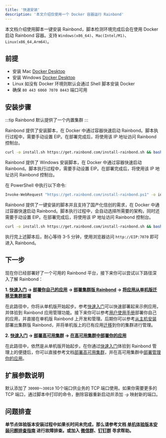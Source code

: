 ```yaml
---
title: '快速安装'
description: '本文介绍仅使用一个 Docker 容器运行 Rainbond'
---
```



本文档介绍使用脚本一键安装 Rainbond，脚本检测环境完成后会在使用 Docker 启动 Rainbond 容器。支持 `Windows(x86_64)`、`Mac(Intel/M1)`、`Linux(x86_64,Arm64)`。

## 前提

* 安装 Mac [Docker Desktop](https://docs.docker.com/desktop/release-notes/#docker-desktop)
* 安装 Windows [Docker Desktop](https://docs.docker.com/desktop/windows/install/)
* Linux 如没有 Docker 环境则默认会通过 Shell 脚本安装 Docker
* 确保 `80 443 6060 7070 8443` 端口可用

## 安装步骤
:::tip
Rainbond 默认提供了一个内置集群
:::

<Tabs groupId="install">
  <TabItem value="Linux & Mac" label="Linux & Mac" default>

Rainbond 提供了安装脚本，在 Docker 中通过容器快速启动 Rainbond。脚本执行过程中，需要手动设置 EIP。在部署完成后，将使用该 IP 地址访问 Rainbond 控制台。

```bash
curl -o install.sh https://get.rainbond.com/install-rainbond.sh && bash ./install.sh
```

  </TabItem>

  <TabItem value="Windows" label="Windows">

Rainbond 提供了 Windows 安装脚本，在 Docker 中通过容器快速启动 Rainbond。脚本执行过程中，需要手动设置 EIP。在部署完成后，将使用该 IP 地址访问 Rainbond 控制台。

在 PowerShell 中执行以下命令:

```bash
Invoke-WebRequest "https://get.rainbond.com/install-rainbond.ps1" -o install-rainbond.ps1 ; .\install-rainbond.ps1
```

  </TabItem>
  <TabItem value="信创" label="信创" default>

Rainbond 提供了一键安装的脚本并且支持了国产化信创的需求，在 Docker 中通过容器快速启动 Rainbond。脚本执行过程中，会自动选择所需要的架构，同时还需要手动设置 EIP。在部署完成后，将使用该 IP 地址访问 Rainbond 控制台。

```bash
curl -o install.sh https://get.rainbond.com/install-rainbond.sh && bash ./install.sh
```

  </TabItem>
</Tabs>

执行完上述脚本后，耐心等待 3-5 分钟，使用浏览器访问 `http://EIP:7070` 即可进入 Rainbond。

## 下一步

现在你已经部署好了一个可用的 Rainbond 平台，接下来你可以尝试以下路径深入了解 Rainbond：

**1. [快速入门](/docs/quick-start/getting-started/) -> [部署你自己的应用](/docs/use-manual/) -> [部署集群版 Rainbond](/docs/installation/install-with-ui/#从主机开始安装) -> [将应用从单机版迁移至集群部署](/docs/ops-guide/migrate-app)**

在此路径中，你将从单机版开始起步。参考[快速入门](/docs/quick-start/getting-started/)可以快速部署起来示例应用，并体验到 Rainbond 应用管理功能。接下来你可以参考[用户使用手册](/docs/use-manual/)部署你自己的应用，并直接在单机版 Rainbond 上开发和管理。后期你可以参考[从主机安装](/docs/installation/install-with-ui/#从主机开始安装)部署出集群版 Rainbond，并将单机版上的已有应用[迁移](/docs/ops-guide/migrate-app)到你的集群进行管理。

**2. [快速入门](/docs/quick-start/getting-started/) -> [部署高可用集群](/docs/installation/ha) -> [在高可用集群中部署你的应用](/docs/use-manual/)**

在此路径中，依然是从单机版开始起步。在你通过[快速入门](/docs/quick-start/getting-started/)体验到 Rainbond 管理上的便捷后，你可以直接参考文档[部署高可用集群](/docs/installation/ha)，并在高可用集群中[部署管理你的应用](/docs/use-manual/)。

## 扩展参数说明

默认添加了 `30000～30010` 10个端口供业务的 TCP 端口使用。如果你需要更多的 TCP 端口，通过脚本中打印的命令，删除容器重新启动并添加 `-p` 映射新的端口。

## 问题排查

**单节点体验版本安装过程中如果长时间未完成，那么请参考文档 [单机体验版本安装问题排查指南](/docs/troubleshooting/installation/dind) 进行故障排查。或加入 [微信群](/community/support#微信群)、[钉钉群](/community/support#钉钉群) 寻求帮助。**
